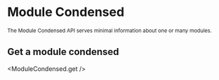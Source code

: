 
# Module Condensed

<sub>
  The Module Condensed API serves minimal information about one or many modules.
</sub>

## Get a module condensed

<ModuleCondensed.get />
